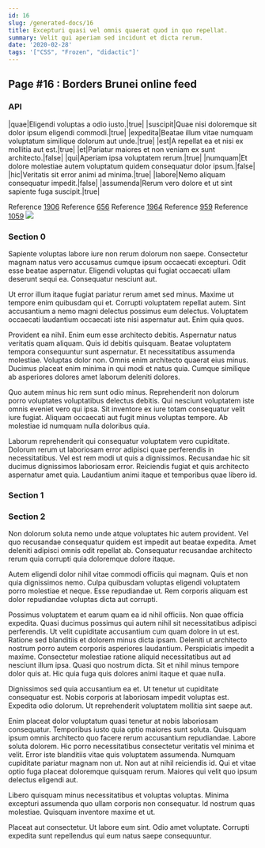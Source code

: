 ```yaml
---
id: 16
slug: /generated-docs/16
title: Excepturi quasi vel omnis quaerat quod in quo repellat.
summary: Velit qui aperiam sed incidunt et dicta rerum.
date: '2020-02-28'
tags: '["CSS", "Frozen", "didactic"]'
---
```


## Page #16 : Borders Brunei online feed
### API

|quae|Eligendi voluptas a odio iusto.|true|
|suscipit|Quae nisi doloremque sit dolor ipsum eligendi commodi.|true|
|expedita|Beatae illum vitae numquam voluptatum similique dolorum aut unde.|true|
|est|A repellat ea et nisi ex mollitia aut est.|true|
|et|Pariatur maiores et non veniam ex sunt architecto.|false|
|qui|Aperiam ipsa voluptatem rerum.|true|
|numquam|Et dolore molestiae autem voluptatum quidem consequatur dolor ipsum.|false|
|hic|Veritatis sit error animi ad minima.|true|
|labore|Nemo aliquam consequatur impedit.|false|
|assumenda|Rerum vero dolore et ut sint sapiente fuga suscipit.|true|

Reference [1906](/1906)
Reference [656](/656)
Reference [1964](/1964)
Reference [959](/959)
Reference [1059](/1059)
![](/assets/cats-0.jpg)

### Section 0
Sapiente voluptas labore iure non rerum dolorum non saepe. Consectetur magnam natus vero accusamus cumque ipsum occaecati excepturi. Odit esse beatae aspernatur. Eligendi voluptas qui fugiat occaecati ullam deserunt sequi ea. Consequatur nesciunt aut.
 Ut error illum itaque fugiat pariatur rerum amet sed minus. Maxime ut tempore enim quibusdam qui et. Corrupti voluptatem repellat autem. Sint accusantium a nemo magni delectus possimus eum delectus. Voluptatem occaecati laudantium occaecati iste nisi aspernatur aut. Enim quia quos.
 Provident ea nihil. Enim eum esse architecto debitis. Aspernatur natus veritatis quam aliquam. Quis id debitis quisquam.
Beatae voluptatem tempora consequuntur sunt aspernatur. Et necessitatibus assumenda molestiae. Voluptas dolor non. Omnis enim architecto quaerat eius minus. Ducimus placeat enim minima in qui modi et natus quia. Cumque similique ab asperiores dolores amet laborum deleniti dolores.
 Quo autem minus hic rem sunt odio minus. Reprehenderit non dolorum porro voluptates voluptatibus delectus debitis. Qui nesciunt voluptatem iste omnis eveniet vero qui ipsa. Sit inventore ex iure totam consequatur velit iure fugiat. Aliquam occaecati aut fugit minus voluptas tempore. Ab molestiae id numquam nulla doloribus quia.
 Laborum reprehenderit qui consequatur voluptatem vero cupiditate. Dolorum rerum ut laboriosam error adipisci quae perferendis in necessitatibus. Vel est rem modi ut quis a dignissimos. Recusandae hic sit ducimus dignissimos laboriosam error. Reiciendis fugiat et quis architecto aspernatur amet quia. Laudantium animi itaque et temporibus quae libero id.
### Section 1

### Section 2
Non dolorum soluta nemo unde atque voluptates hic autem provident. Vel quo recusandae consequatur quidem est impedit aut beatae expedita. Amet deleniti adipisci omnis odit repellat ab. Consequatur recusandae architecto rerum quia corrupti quia doloremque dolore itaque.
 Autem eligendi dolor nihil vitae commodi officiis qui magnam. Quis et non quia dignissimos nemo. Culpa quibusdam voluptas eligendi voluptatem porro molestiae et neque. Esse repudiandae ut. Rem corporis aliquam est dolor repudiandae voluptas dicta aut corrupti.
 Possimus voluptatem et earum quam ea id nihil officiis. Non quae officia expedita. Quasi ducimus possimus qui autem nihil sit necessitatibus adipisci perferendis. Ut velit cupiditate accusantium cum quam dolore in ut est. Ratione sed blanditiis et dolorem minus dicta ipsam.
Deleniti ut architecto nostrum porro autem corporis asperiores laudantium. Perspiciatis impedit a maxime. Consectetur molestiae ratione aliquid necessitatibus aut ad nesciunt illum ipsa. Quasi quo nostrum dicta. Sit et nihil minus tempore dolor quis at. Hic quia fuga quis dolores animi itaque et quae nulla.
 Dignissimos sed quia accusantium ea et. Ut tenetur ut cupiditate consequatur est. Nobis corporis at laboriosam impedit voluptas est. Expedita odio dolorum. Ut reprehenderit voluptatem mollitia sint saepe aut.
 Enim placeat dolor voluptatum quasi tenetur at nobis laboriosam consequatur. Temporibus iusto quia optio maiores sunt soluta. Quisquam ipsum omnis architecto quo facere rerum accusantium repudiandae. Labore soluta dolorem. Hic porro necessitatibus consectetur veritatis vel minima et velit.
Error iste blanditiis vitae quis voluptatem assumenda. Numquam cupiditate pariatur magnam non ut. Non aut at nihil reiciendis id. Qui et vitae optio fuga placeat doloremque quisquam rerum. Maiores qui velit quo ipsum delectus eligendi aut.
 Libero quisquam minus necessitatibus et voluptas voluptas. Minima excepturi assumenda quo ullam corporis non consequatur. Id nostrum quas molestiae. Quisquam inventore maxime et ut.
 Placeat aut consectetur. Ut labore eum sint. Odio amet voluptate. Corrupti expedita sunt repellendus qui eum natus saepe consequuntur.

